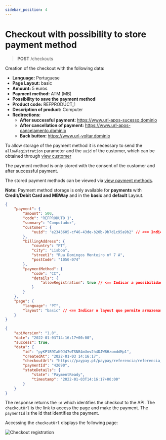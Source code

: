 ```yaml
---
sidebar_position: 4
---
```


# Checkout with possibility to store payment method

> **POST** /checkouts

Creation of the checkout with the following data:

- **Language:** Portuguese
- **Page Layout:** basic
- **Amount:** 5 euros
- **Payment method:** ATM (MB)
- **Possibility to save the payment method**
- **Product code:** REFPRODUCT_1
- **Description of product:** Computer
- **Redirections:**
  - **After successful payment:** https://www.url-apos-sucesso.dominio
  - **After cancellation of payment:** https://www.url-apos-cancelamento.dominio
  - **Back button:** https://www.url-voltar.dominio

To allow storage of the payment method it is necessary to send the `allowRegistration` parameter and the `uuid` of the customer, which can be obtained through [view customer](../customers/list.mdx)

The payment method is only stored with the consent of the customer and after successful payment.

The stored payment methods can be viewed via [view payment methods](../paymentMethods/getPaymentMethods.mdx).

**Note:** Payment method storage is only available for **payments** with **Credit/Debit Card and MBWay** and in the **basic** and **default** Layout.


<Tabs>
<TabItem value="request" label="Request">

```json
{
	"payment": {
		"amount": 500,
		"code": "REFPRODUTO_1",
		"summary": "Computador",
		"customer": {
			"uuid": "e2343605-cf46-43de-b20b-9b7d1c95a9b2" // <== Indicar o uuid do cliente
		},
		"billingAddress": {
			"country": "PT",
			"city": "Lisboa",
			"street1": "Rua Domingos Monteiro nº 7 A",
			"postCode": "1050-074"
		},
		"paymentMethod": {
			"code": "CC",
			"details": {
				"allowRegistration": true // <== Indicar a possibilidade de armazenar o método de pagamento
			}
		}
	},
	"page": {
		"language": "PT",
		"layout": "basic" // <== Indicar o layout que permite armazenar o método de pagamento
	}
}
```

</TabItem>
<TabItem value="response" label="Response">

```json
{
	"apiVersion": "1.0",
	"date": "2022-01-03T14:16:17+00:00",
	"success": true,
	"data": {
		"id": "pyKP1B9IaK9J47wTSNB4mUnv2h4DJW8HzomddMp1",
		"createdAt": "2022-01-03 14:16:17",
		"checkoutUrl": "https://paypay.pt/paypay/referencia/referencia_c/pay/4d0757e6d4db52fae248e1a2e9f10a1e8cdb0a25/paypay/pyKP1B9IaK9J47wTSNB4mUnv2h4DJW8HzomddMp1",
		"paymentId": "42690",
		"stateDetails": {
			"state": "PaymentReady",
			"timestamp": "2022-01-03T14:16:17+00:00"
		}
	}
}
```

</TabItem>
</Tabs>

The response returns the `id` which identifies the checkout to the API.
The `checkoutUrl` is the link to access the page and make the payment.
The `paymentId` is the id that identifies the payment.

Accessing the `checkoutUrl` displays the following page:

![Checkout registration](../../../../../../_media/checkout-cc-registration.png)
